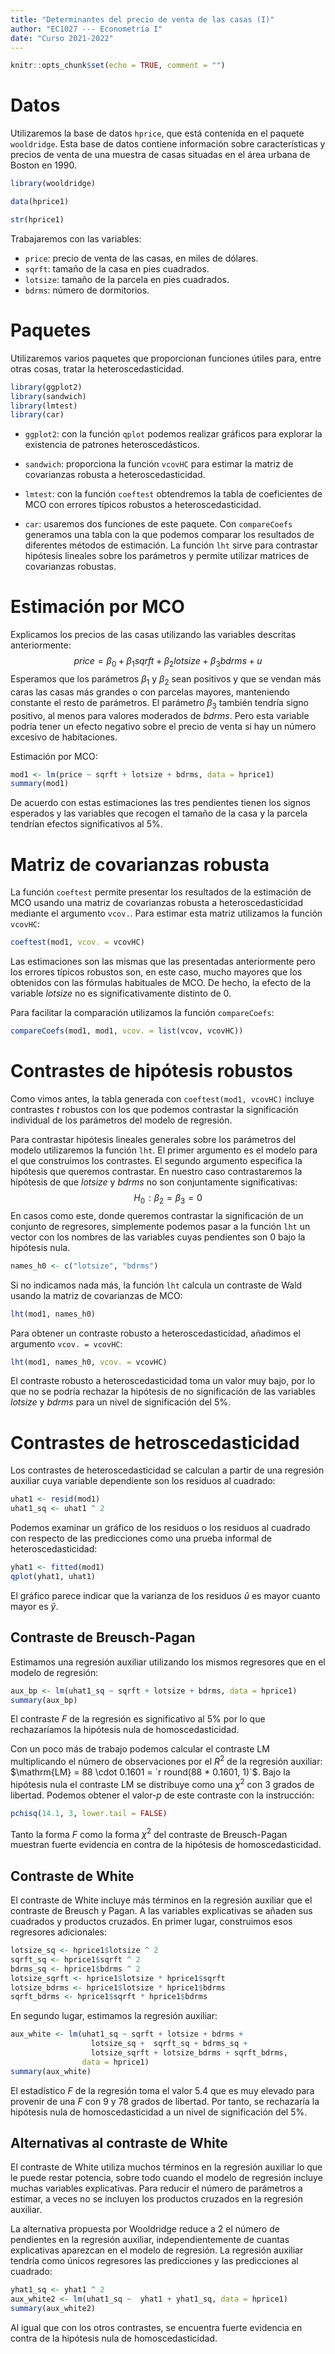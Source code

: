 ```yaml
---
title: "Determinantes del precio de venta de las casas (I)"
author: "EC1027 --- Econometría I"
date: "Curso 2021-2022"
---
```


```r
knitr::opts_chunk$set(echo = TRUE, comment = "")
```

# Datos

Utilizaremos la base de datos `hprice`, que está contenida en el paquete `wooldridge`. Esta base de datos contiene información sobre características y precios de venta de una muestra de casas situadas en el área urbana de Boston en 1990.

```r
library(wooldridge)

data(hprice1)

str(hprice1)
```

Trabajaremos con las variables:

- `price`: precio de venta de las casas, en miles de dólares.
- `sqrft`: tamaño de la casa en pies cuadrados.
- `lotsize`: tamaño de la parcela en pies cuadrados.
- `bdrms`: número de dormitorios.

# Paquetes 

Utilizaremos varios paquetes que proporcionan funciones útiles para, entre otras cosas, tratar la heteroscedasticidad.
```r
library(ggplot2)
library(sandwich)
library(lmtest)
library(car)
```

- `ggplot2`: con la función `qplot` podemos realizar gráficos para explorar la existencia de patrones heteroscedásticos.

- `sandwich`: proporciona la función `vcovHC` para estimar la matriz de covarianzas robusta a heteroscedasticidad.

- `lmtest`: con la función `coeftest` obtendremos la tabla de coeficientes de MCO con errores típicos robustos a heteroscedasticidad.

- `car`: usaremos dos funciones de este paquete. Con `compareCoefs` generamos una tabla con la que podemos comparar los resultados de diferentes métodos de estimación. La función `lht` sirve para contrastar hipótesis lineales sobre los parámetros y permite utilizar matrices de covarianzas robustas. 

# Estimación por MCO

Explicamos los precios de las casas utilizando las variables descritas anteriormente:
$$
 \mathit{price} = \beta_0 + \beta_1 \mathit{sqrft} + \beta_2 \mathit{lotsize} + \beta_3 \mathit{bdrms} + u 
$$
Esperamos que los parámetros $\beta_1$ y $\beta_2$ sean positivos y que se vendan más caras las casas más grandes o con parcelas mayores, manteniendo constante el resto de parámetros. El parámetro $\beta_3$ también tendría signo positivo, al menos para valores moderados de $\mathit{bdrms}$. Pero esta variable podría tener un efecto negativo sobre el precio de venta si hay un número excesivo de habitaciones.

Estimación por MCO:
```r
mod1 <- lm(price ~ sqrft + lotsize + bdrms, data = hprice1)
summary(mod1)
```

De acuerdo con estas estimaciones las tres pendientes tienen los signos esperados y las variables que recogen el tamaño de la casa y la parcela tendrían efectos significativos al $5\%$. 


# Matriz de covarianzas robusta

La función `coeftest` permite presentar los resultados de la estimación de MCO usando una matriz de covarianzas robusta a heteroscedasticidad mediante el argumento `vcov.`.  Para estimar esta matriz utilizamos la función `vcovHC`:
```r
coeftest(mod1, vcov. = vcovHC) 
```

Las estimaciones son las mismas que las presentadas anteriormente pero los errores típicos robustos son, en este caso,  mucho mayores que los obtenidos con las fórmulas habituales de MCO. De hecho, la efecto de la variable $\mathit{lotsize}$ no es significativamente distinto de $0$. 

Para facilitar la comparación utilizamos la función `compareCoefs`:
```r
compareCoefs(mod1, mod1, vcov. = list(vcov, vcovHC))
```


# Contrastes de hipótesis robustos

Como vimos antes, la tabla generada con `coeftest(mod1, vcovHC)` incluye contrastes $t$ robustos con los que podemos contrastar la significación individual de los parámetros del modelo de regresión. 

Para contrastar hipótesis lineales generales sobre los parámetros del modelo utilizaremos la función `lht`. El primer argumento es el modelo para el que construimos los contrastes. El segundo argumento especifica la hipótesis que queremos contrastar. En nuestro caso contrastaremos la hipótesis de que $\mathit{lotsize}$ y $\mathit{bdrms}$ no son conjuntamente significativas:
$$
H_0\!: \beta_2 = \beta_3 = 0
$$
En casos como este, donde queremos contrastar la significación de un conjunto de regresores, simplemente podemos pasar a la función `lht` un vector con los nombres de las variables cuyas pendientes son 0 bajo la hipótesis nula.
```r
names_h0 <- c("lotsize", "bdrms")
```

Si no indicamos nada más, la función `lht` calcula un contraste de Wald usando la matriz de covarianzas de MCO:
```r
lht(mod1, names_h0)
```

Para obtener un contraste robusto a heteroscedasticidad, añadimos el argumento `vcov. = vcovHC`:
```r
lht(mod1, names_h0, vcov. = vcovHC)
```
El contraste robusto a heteroscedasticidad toma un valor muy bajo, por lo que no se podría rechazar la hipótesis de no significación de las variables $\mathit{lotsize}$ y $\mathit{bdrms}$ para un nivel de significación del $5\%$.

# Contrastes de hetroscedasticidad

Los contrastes de heteroscedasticidad se calculan a partir de una regresión auxiliar cuya variable dependiente son los residuos al cuadrado:
```r
uhat1 <- resid(mod1)
uhat1_sq <- uhat1 ^ 2
```

Podemos examinar un gráfico de los residuos o los residuos al cuadrado con respecto de las predicciones como una prueba informal de heteroscedasticidad:
```r
yhat1 <- fitted(mod1)
qplot(yhat1, uhat1)
```

El gráfico parece indicar que la varianza de los residuos $\hat{u}$ es mayor cuanto mayor es $\hat{y}$.


## Contraste de Breusch-Pagan

Estimamos una regresión auxiliar utilizando los mismos regresores que en el modelo de regresión:
```r
aux_bp <- lm(uhat1_sq ~ sqrft + lotsize + bdrms, data = hprice1)
summary(aux_bp)
```

El contraste $F$ de la regresión es significativo al $5\%$ por lo que rechazaríamos la hipótesis nula de homoscedasticidad.

Con un poco más de trabajo podemos calcular el contraste $\mathrm{LM}$ multiplicando el número de observaciones por el $R^2$ de la regresión auxiliar: $\mathrm{LM} = 88 \cdot 0.1601 = `r round(88 * 0.1601, 1)`$. Bajo la hipótesis nula el contraste $\mathrm{LM}$ se distribuye como una $\chi^2$ con $3$ grados de libertad. Podemos obtener el valor-$p$ de este contraste con la instrucción:
```r
pchisq(14.1, 3, lower.tail = FALSE)
```
Tanto la forma $F$ como la forma $\chi^2$ del contraste de Breusch-Pagan muestran fuerte evidencia en contra de la hipótesis de homoscedasticidad.

## Contraste de White

El contraste de White incluye más términos en la regresión auxiliar que el contraste de Breusch y Pagan. A las variables explicativas se añaden sus cuadrados y productos cruzados. En primer lugar, construimos esos regresores adicionales:
```r
lotsize_sq <- hprice1$lotsize ^ 2
sqrft_sq <- hprice1$sqrft ^ 2
bdrms_sq <- hprice1$bdrms ^ 2
lotsize_sqrft <- hprice1$lotsize * hprice1$sqrft
lotsize_bdrms <- hprice1$lotsize * hprice1$bdrms
sqrft_bdrms <- hprice1$sqrft * hprice1$bdrms
```
En segundo lugar, estimamos la regresión auxiliar:
```r
aux_white <- lm(uhat1_sq ~ sqrft + lotsize + bdrms + 
                  lotsize_sq +  sqrft_sq + bdrms_sq +
                  lotsize_sqrft + lotsize_bdrms + sqrft_bdrms,
                data = hprice1)
summary(aux_white)
```
El estadístico $F$ de la regresión toma el valor $5.4$ que es muy elevado para provenir de una $F$ con $9$ y $78$ grados de libertad. Por tanto, se rechazaría la hipótesis nula de homoscedasticidad a un nivel de significación del $5\%$. 

## Alternativas al contraste de White

El contraste de White utiliza muchos términos en la regresión auxiliar lo que le puede restar potencia, sobre todo cuando el modelo de regresión incluye muchas variables explicativas. Para reducir el número de parámetros a estimar, a veces no se incluyen los productos cruzados en la regresión auxiliar.

La alternativa propuesta por Wooldridge reduce a $2$ el número de pendientes en la regresión auxiliar, independientemente de cuantas explicativas aparezcan en el modelo de regresión. La regresión auxiliar tendría como únicos regresores las predicciones y las predicciones al cuadrado:
```r
yhat1_sq <- yhat1 ^ 2
aux_white2 <- lm(uhat1_sq ~  yhat1 + yhat1_sq, data = hprice1)
summary(aux_white2)
```

Al igual que con los otros contrastes, se encuentra fuerte evidencia en contra de la hipótesis nula de homoscedasticidad.

